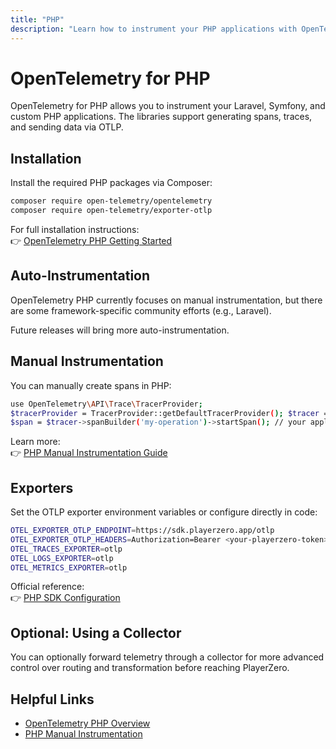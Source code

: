 ```yaml
---
title: "PHP"
description: "Learn how to instrument your PHP applications with OpenTelemetry and send data to PlayerZero."
---
```



# OpenTelemetry for PHP

OpenTelemetry for PHP allows you to instrument your Laravel, Symfony, and custom PHP applications. The libraries support generating spans, traces, and sending data via OTLP.

## Installation

Install the required PHP packages via Composer:

```bash
composer require open-telemetry/opentelemetry 
composer require open-telemetry/exporter-otlp
```

For full installation instructions:  
👉 [OpenTelemetry PHP Getting Started](https://opentelemetry.io/docs/instrumentation/php/)

## Auto-Instrumentation

<AutoInstrumentation/>

OpenTelemetry PHP currently focuses on manual instrumentation, but there are some framework-specific community efforts (e.g., Laravel).

Future releases will bring more auto-instrumentation.

## Manual Instrumentation

<ManualInstrumentation/>

You can manually create spans in PHP:

```bash
use OpenTelemetry\API\Trace\TracerProvider;
$tracerProvider = TracerProvider::getDefaultTracerProvider(); $tracer = $tracerProvider->getTracer('my-service');
$span = $tracer->spanBuilder('my-operation')->startSpan(); // your application logic $span->end();
```

Learn more:  
👉 [PHP Manual Instrumentation Guide](https://opentelemetry.io/docs/instrumentation/php/manual/)

## Exporters

<ExporterOverview/>

Set the OTLP exporter environment variables or configure directly in code:

```bash
OTEL_EXPORTER_OTLP_ENDPOINT=https://sdk.playerzero.app/otlp 
OTEL_EXPORTER_OTLP_HEADERS=Authorization=Bearer <your-playerzero-token> 
OTEL_TRACES_EXPORTER=otlp 
OTEL_LOGS_EXPORTER=otlp 
OTEL_METRICS_EXPORTER=otlp
```


Official reference:  
👉 [PHP SDK Configuration](https://opentelemetry.io/docs/instrumentation/php/sdk/)

## Optional: Using a Collector

<CollectorOptional/>

You can optionally forward telemetry through a collector for more advanced control over routing and transformation before reaching PlayerZero.

## Helpful Links

<HelpfulLinksIntro/>

- [OpenTelemetry PHP Overview](https://opentelemetry.io/docs/instrumentation/php/)
- [PHP Manual Instrumentation](https://opentelemetry.io/docs/instrumentation/php/manual/)

